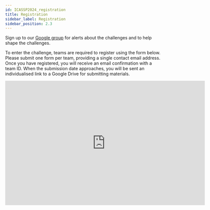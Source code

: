 ```yaml
---
id: ICASSP2024_registration
title: Registration
sidebar_label: Registration
sidebar_position: 2.3
---
```


Sign up to our [Google group](https://groups.google.com/g/cadenza-challenge) for alerts about the challenges and to help shape the challenges.

To enter the challenge, teams are required to register using the form below. Please submit one form per team, providing a single contact email address. Once you have registered, you will receive an email confirmation with a team ID. When the submission date approaches, you will be sent an individualised link to a Google Drive for submitting materials.

<iframe src="https://docs.google.com/forms/d/e/1FAIpQLSe06F4C2V1XC06tGyE_jbDAl9LqjCXf3kCHTmTF5VVIIrIKiA/viewform?embedded=true" width="640" height="400" frameborder="0" marginheight="0" marginwidth="0">Loading…</iframe>

